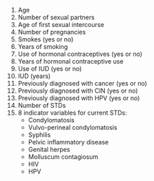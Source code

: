 
1. Age
2. Number of sexual partners
3. Age of first sexual intercourse
4. Number of pregnancies
5. Smokes (yes or no)
6. Years of smoking
7. Use of hormonal contraceptives (yes or no)
8. Years of hormonal contraceptive use
9. Use of IUD (yes or no)
10. IUD (years)
11. Previously diagnosed with cancer (yes or no)
12. Previously diagnosed with CIN (yes or no)
13. Previously diagnosed with HPV (yes or no)
14. Number of STDs
15. 8 indicator variables for current STDs:
    - Condylomatosis
    - Vulvo-perineal condylomatosis
    - Syphilis
    - Pelvic inflammatory disease
    - Genital herpes
    - Molluscum contagiosum
    - HIV
    - HPV